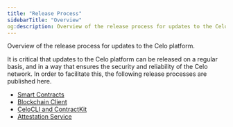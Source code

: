 ```yaml
---
title: "Release Process"
sidebarTitle: "Overview"
og:description: Overview of the release process for updates to the Celo platform.
---
```




Overview of the release process for updates to the Celo platform.

<Tip>
It is critical that updates to the Celo platform can be released on a regular basis, and in a way that ensures the security and reliability of the Celo network. In order to facilitate this, the following release processes are published here.
</Tip>

- [Smart Contracts](/contribute-to-celo/release-process/smart-contracts)
- [Blockchain Client](/contribute-to-celo/release-process/blockchain-client)
- [CeloCLI and ContractKit](/contribute-to-celo/release-process/base-cli-contractkit-dappkit-utils)
- [Attestation Service](/contribute-to-celo/release-process/attestation-service)